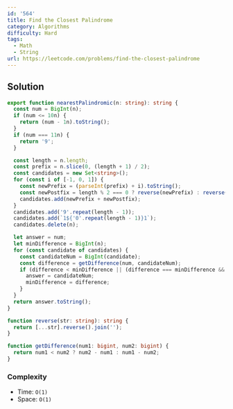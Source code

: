 ```yaml
---
id: '564'
title: Find the Closest Palindrome
category: Algorithms
difficulty: Hard
tags:
  - Math
  - String
url: https://leetcode.com/problems/find-the-closest-palindrome
---
```


## Solution

```typescript filename="solution.ts" copy
export function nearestPalindromic(n: string): string {
  const num = BigInt(n);
  if (num <= 10n) {
    return (num - 1n).toString();
  }
  if (num === 11n) {
    return '9';
  }

  const length = n.length;
  const prefix = n.slice(0, (length + 1) / 2);
  const candidates = new Set<string>();
  for (const i of [-1, 0, 1]) {
    const newPrefix = (parseInt(prefix) + i).toString();
    const newPostfix = length % 2 === 0 ? reverse(newPrefix) : reverse(newPrefix.slice(0, -1));
    candidates.add(newPrefix + newPostfix);
  }
  candidates.add('9'.repeat(length - 1));
  candidates.add(`1${'0'.repeat(length - 1)}1`);
  candidates.delete(n);

  let answer = num;
  let minDifference = BigInt(n);
  for (const candidate of candidates) {
    const candidateNum = BigInt(candidate);
    const difference = getDifference(num, candidateNum);
    if (difference < minDifference || (difference === minDifference && candidateNum < answer)) {
      answer = candidateNum;
      minDifference = difference;
    }
  }
  return answer.toString();
}

function reverse(str: string): string {
  return [...str].reverse().join('');
}

function getDifference(num1: bigint, num2: bigint) {
  return num1 < num2 ? num2 - num1 : num1 - num2;
}
```

### Complexity

- Time: `O(1)`
- Space: `O(1)`
